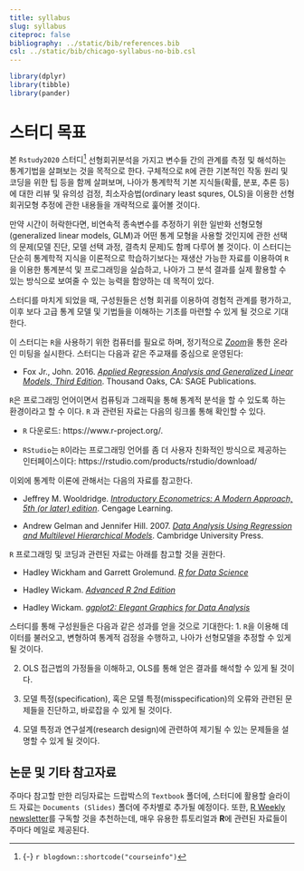 ```yaml
---
title: syllabus
slug: syllabus
citeproc: false
bibliography: ../static/bib/references.bib
csl: ../static/bib/chicago-syllabus-no-bib.csl
---
```


```r
library(dplyr)
library(tibble)
library(pander)
```


# 스터디 목표

<span class="newthought">본 `Rstudy2020` 스터디[^courseinfo]</span> 선형회귀분석을 가지고 변수들 간의 관계를 측정 및 해석하는 통계기법을 살펴보는 것을 목적으로 한다. 구체적으로 `R`에 관한 기본적인 작동 원리 및 코딩을 위한 팁 등을 함께 살펴보며, 나아가 통계학적 기본 지식들(확률, 분포, 추론 등)에 대한 리뷰 및 유의성 검정, 최소자승법(ordinary least squres, OLS)을 이용한 선형회귀모형 추정에 관한 내용들을 개략적으로 훑어볼 것이다. 

만약 시간이 허락한다면, 비연속적 종속변수를 추정하기 위한 일반화 선형모형(generalized linear models, GLM)과 어떤 통계 모형을 사용할 것인지에 관한 선택의 문제(모델 진단, 모델 선택 과정, 결측치 문제)도 함께 다루어 볼 것이다. 이 스터디는 단순히 통계학적 지식을 이론적으로 학습하기보다는 재생산 가능한 자료를 이용하여 `R`을 이용한 통계분석 및 프로그래밍을 실습하고, 나아가 그 분석 결과를 실제 활용할 수 있는 방식으로 보여줄 수 있는 능력을 함양하는 데 목적이 있다. 

스터디를 마치게 되었을 때, 구성원들은 선형 회귀를 이용하여 경험적 관계를 평가하고, 이후 보다 고급 통계 모델 및 기법들을 이해하는 기초를 마련할 수 있게 될 것으로 기대한다.

이 스터디는 `R`을 사용하기 위한 컴퓨터를 필요로 하며, 정기적으로 [*Zoom*](https://us02web.zoom.us/j/9013379527?pwd=akhTd0poRnNudUt5OGovejlWcW91QT09)을 통한 온라인 미팅을 실시한다. 스터디는 다음과 같은 주교재를 중심으로 운영된다:

  + Fox Jr., John. 2016. [*Applied Regression Analysis and Generalized Linear Models, Third Edition*](https://www.dropbox.com/s/x4h76g5j3657m3w/John%20Fox%20-%20Applied%20Regression%20Analysis%20and%20Generalized%20Linear%20Models.pdf?dl=0). Thousand Oaks, CA: SAGE Publications.

`R`은 프로그래밍 언어이면서 컴퓨팅과 그래픽을 통해 통계적 분석을 할 수 있도록 하는 환경이라고 할 수 이다. `R` 과 관련된 자료는 다음의 링크롤 통해 확인할 수 있다.

  + `R` 다운로드: https://www.r-project.org/.
  
  + `RStudio`는 `R`이라는 프로그래밍 언어를 좀 더 사용자 친화적인 방식으로 제공하는 인터페이스이다: https://rstudio.com/products/rstudio/download/


이외에 통계학 이론에 관해서는 다음의 자료를 참고한다.

  + Jeffrey M. Wooldridge. [*Introductory Econometrics: A Modern Approach, 5th (or later) edition*](https://www.dropbox.com/s/iq7hyck25xji1mv/Jeffrey%20M.%20Wooldridge-Introductory%20Econometrics_%20A%20Modern%20Approach-South-Western%20College%20Pub%20%282012%29.pdf?dl=0). Cengage Learning.

  + Andrew Gelman and Jennifer Hill. 2007. [*Data Analysis Using Regression and Multilevel  Hierarchical Models*](https://www.dropbox.com/s/1xa7l5l60x0hfgh/Andrew%20Gelman%20-%20Data%20Analysis%20Using%20Regression%20and%20Multilevel_Hierarchical%20Models-Cambridge%20University%20Press%20%282008%29.pdf?dl=0). Cambridge University Press.

`R` 프로그래밍 및 코딩과 관련된 자료는 아래를 참고할 것을 권한다.

  + Hadley Wickham and Garrett Grolemund. [*R for Data Science*](https://r4ds.had.co.nz/)

  + Hadley Wickam. [*Advanced R 2nd Edition*](https://adv-r.hadley.nz/)

  + Hadley Wickam. [*ggplot2: Elegant Graphics for Data Analysis*](https://ggplot2-book.org/)

[^courseinfo]: {-}
  `r blogdown::shortcode("courseinfo")`


<span class="newthought">스터디를 통해 구성원들은 다음과 같은 성과를 얻을 것으로 기대한다:
  1. `R`을 이용해 데이터를 불러오고, 변형하여 통계적 검정을 수행하고, 나아가 선형모델을 추정할 수 있게 될 것이다.
  
  2. OLS 접근법의 가정들을 이해하고, OLS를 통해 얻은 결과를 해석할 수 있게 될 것이다.
  
  3. 모델 특정(specification), 혹은 모델 특정(misspecification)의 오류와 관련된 문제들을 진단하고, 바로잡을 수 있게 될 것이다.
  
  4. 모델 특정과 연구설계(research design)에 관련하여 제기될 수 있는 문제들을 설명할 수 있게 될 것이다.


    
## 논문 및 기타 참고자료

주마다 참고할 만한 리딩자료는 드랍박스의 `Textbook` 폴더에, 스터디에 활용할 슬라이드 자료는 `Documents (Slides)` 폴더에 주차별로 추가될 예정이다. 또한, [R Weekly newsletter](https://rweekly.org/)를 구독할 것을 추천하는데, 매우 유용한 튜토리얼과 **R**에 관련된 자료들이 주마다 메일로 제공된다.
